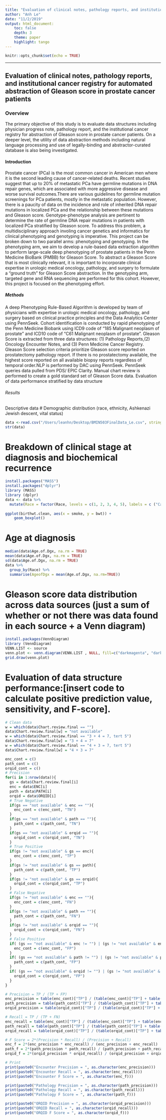 ---
title: "Evaluation of clinical notes, pathology reports, and institutional cancer registry for automated abstraction of Gleason score in prostate cancer patients"
author: "Anh Le"
date: "11/2/2019"
output: html_document: 
    toc: false 
    depth: 3 
    theme: paper 
    highlight: tango
---

```{r setup, include=FALSE}
knitr::opts_chunk$set(echo = TRUE)
```
***
## Evaluation of clinical notes, pathology reports, and institutional cancer registry for automated abstraction of Gleason score in prostate cancer patients

### Overview

The primary objective of this study is to evaluate data structures including physician progress note, pathology report, and the institutional cancer registry for abstraction of Gleason score in prostate cancer patients. On a deeper level, the utility of data abstraction methods including natural language processing and use of legally-binding and abstractor-curated database is also being investigated.

#### Introduction 

Prostate cancer (PCa) is the most common cancer in American men where it is the second leading cause of cancer-related deaths. Recent studies suggest that up to 20% of metastatic PCa have germline mutations in DNA repair genes, which are associated with more aggressive disease and worse survival outcomes.There are various guidelines for germline mutation screenings for PCa patients, mostly in the metastatic population. However, there is a paucity of data on the incidence and role of inherited DNA repair mutations in localized PCa and the relationship between these mutations and Gleason score. Genotype-phenotype analysis are pertinent to determine the rate of germline DNA repair mutations in patients with localized PCa stratified by Gleason score.
To address this problem, a multidisciplinary approach involing cancer genetics and informatics for clinical phenotyping and genotyping is imperative. This project can be broken down to two parallel arms: phenotyping and genotyping. In the phenotyping arm, we aim to develop a rule-based data extraction algorithm to perform large-scale deep phenotyping of prostate patients in the Penn Medicine BioBank (PMBB) for Gleason Score. To abstract a Gleason Score that is most clinically relevant, it is important to incorporate clinical expertise in urologic medical oncology, pathology, and surgery to formulate a “ground truth” for Gleason Score abstraction. In the genotyping arm, targeted gene and RNA sequencing are performed for this cohort. However, this project is focused on the phenotyping effort. 

##### Methods

A deep Phenotyping Rule-Based Algorithm is developed by team of physicians with expertise in urologic
medical oncology, pathology, and surgery based on clinical practice principles and the Data Analytics Center using PennSeek. 
Cohort identification is conducted by rapid phenotyping of the Penn Medicine Biobank using ICD9 code of “185 Malignant neoplasm of prostate” and ICD10 code of “C61 Malignant neoplasm of prostate”.
Gleason Score is extracted from three data structures: (1) Pathology Reports,(2) Oncology Encounter Notes, and (3) Penn Medicine Cancer Registry.
Gleason Score selection criteria prioritize Gleason score reported on prostatectomy pathology
report. If there is no prostatectomy available, the highest score reported on all available biopsy reports regardless of temporal order.NLP is performed by DAC using PennSeek. PennSeek queries data pulled from PDS/ EPIC Clarity. Manual chart review is performed to create a gold standard set of Gleason Score data. Evaluation of data performance stratified by data structure 

###### Results 
Descriptive data 
# Demographic distribution (race, ethnicity, Ashkenazi Jewish descent, vital status)
```{r}
data <-read.csv("/Users/leanhn/Desktop/BMIN503FinalData_Le.csv", stringsAsFactors = FALSE)
str(data)


```

# Breakdown of clinical stage at diagnosis and biochemical recurrence
```{r}
install.packages("MASS")
install.packages("dplyr")
library (MASS)
library (dplyr)
data <- data %>%
  mutate(Race = factor(Race, levels = c(1, 2, 3, 4, 5), labels = c ("Caucasian", "African American","Asian", "Multiple races", "Other" ))) %>%
  
ggplot(birthwt.clean, aes(x = smoke, y = bwt)) +
    geom_boxplot()
```
# Age at diagnosis 
```{r}
median(data$Age.of.Dgx, na.rm = TRUE)
mean(data$Age.of.Dgx, na.rm = TRUE)
sd(data$Age.of.Dgx, na.rm = TRUE)
data %>%
  group_by(Race) %>%
  summarise(AgeofDgx = mean(Age.of.Dgx, na.rm=TRUE))
```
# Gleason score data distribution across data sources (just a sum of whether or not there was data found in each source + a Venn diagram)
```{r}
install.packages(VennDiagram)
library (VennDiagram)
VENN.LIST <- source
venn.plot <- venn.diagram(VENN.LIST , NULL, fill=c("darkmagenta", "darkblue"), alpha=c(0.5,0.5), cex = 2, cat.fontface=4, category.names=c("A", "B"))
grid.draw(venn.plot)
```

# Evaluation of data structure performance:[insert code to calculate positive prediction value, sensitivity, and F-score].

```{r}
# Clean data
w = which(data$Chart.review.final == "")
data$Chart.review.final[w] = "not available"
w = which(data$Chart.review.final == "3 + 4 = 7, tert 5")
data$Chart.review.final[w] = "3 + 4 = 7"
w = which(data$Chart.review.final == "4 + 3 = 7, tert 5")
data$Chart.review.final[w] = "4 + 3 = 7"

enc_cont = c()
path_cont = c()
orqid_cont = c()
# Precision
for(i in 1:nrow(data)){
  gs = data$Chart.review.final[i]
  enc = data$ENC[i]
  path = data$PATH[i]
  orqid = data$ORQID[i]
  # True Negative
  if(gs == "not available" & enc == ""){
    enc_cont = c(enc_cont, "TN")
  }
  if(gs == "not available" & path == ""){
    path_cont = c(path_cont, "TN")
  }
  if(gs == "not available" & orqid == ""){
    orqid_cont = c(orqid_cont, "TN")
  }
  # True Positive
  if(gs != "not available" & gs == enc){
    enc_cont = c(enc_cont, "TP")
  }
  if(gs != "not available" & gs == path){
    path_cont = c(path_cont, "TP")
  }
  if(gs != "not available" & gs == orqid){
    orqid_cont = c(orqid_cont, "TP")
  }
  # False Negative
  if(gs != "not available" & enc == ""){
    enc_cont = c(enc_cont, "FN")
  }
  if(gs != "not available" & path == ""){
    path_cont = c(path_cont, "FN")
  }
  if(gs != "not available" & orqid == ""){
    orqid_cont = c(orqid_cont, "FN")
  }
  # False Positive
  if( (gs == "not available" & enc != "") | (gs != "not available" & enc != "" & gs != enc)){
    enc_cont = c(enc_cont, "FP")
  }
  if( (gs == "not available" & path != "") | (gs != "not available" & path != "" & gs != path) ){
    path_cont = c(path_cont, "FP")
  }
  if( (gs == "not available" & orqid != "") | (gs != "not available" & orqid != "" & gs != orqid) ){
    orqid_cont = c(orqid_cont, "FP")
  }
}

# Precision = TP / (TP + FP)
enc_precision = table(enc_cont)["TP"] / (table(enc_cont)["TP"] + table(enc_cont)["FP"])
path_precision = table(path_cont)["TP"] / (table(path_cont)["TP"] + table(path_cont)["FP"])
orqid_precision = table(orqid_cont)["TP"] / (table(orqid_cont)["TP"] + table(orqid_cont)["FP"])

# Recall = TP / (TP + FN)
enc_recall = table(enc_cont)["TP"] / (table(enc_cont)["TP"] + table(enc_cont)["FN"])
path_recall = table(path_cont)["TP"] / (table(path_cont)["TP"] + table(path_cont)["FN"])
orqid_recall = table(orqid_cont)["TP"] / (table(orqid_cont)["TP"] + table(orqid_cont)["FN"])

# F Score = 2*(Precision * Recall) / (Precision + Recall)
enc_f = 2*(enc_precision * enc_recall) / (enc_precision + enc_recall)
path_f = 2*(path_precision * path_recall) / (path_precision + path_recall)
orqid_f = 2*(orqid_precision * orqid_recall) / (orqid_precision + orqid_recall)

# Print
print(paste0("Encounter Precision = ", as.character(enc_precision)))
print(paste0("Encounter Recall = ", as.character(enc_recall)))
print(paste0("Encounter F Score = ", as.character(enc_f)))

print(paste0("Pathology Precision = ", as.character(path_precision)))
print(paste0("Pathology Recall = ", as.character(path_recall)))
print(paste0("Pathology F Score = ", as.character(path_f)))

print(paste0("ORQID Precision = ", as.character(orqid_precision)))
print(paste0("ORQID Recall = ", as.character(orqid_recall)))
print(paste0("ORQID F Score = ", as.character(orqid_f)))

```
